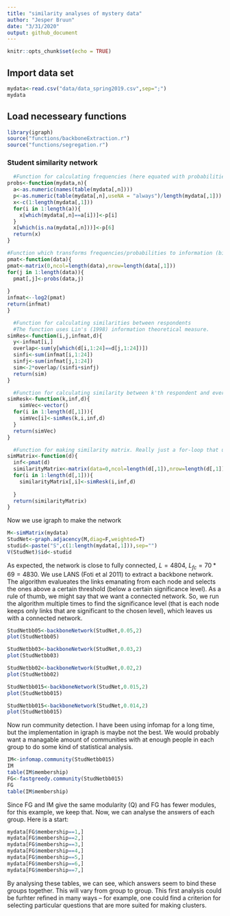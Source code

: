 ```yaml
---
title: "similarity analyses of mystery data"
author: "Jesper Bruun"
date: "3/31/2020"
output: github_document
---
```


```r
knitr::opts_chunk$set(echo = TRUE)
```
## Import data set
```r
mydata<-read.csv("data/data_spring2019.csv",sep=";")
mydata
```
## Load necesseary functions
```r
library(igraph)
source("functions/backboneExtraction.r")
source("functions/segregation.r")
```

### Student similarity network

```r

  #Function for calculating frequencies (here equated with probabilities) of responses
probs<-function(mydata,n){
  a<-as.numeric(names(table(mydata[,n])))
  p<-as.numeric(table(mydata[,n],useNA = "always")/length(mydata[,1]))
  x<-c(1:length(mydata[,1]))
  for(i in 1:length(a)){
    x[which(mydata[,n]==a[i])]<-p[i]
  }
  x[which(is.na(mydata[,n]))]<-p[6]
  return(x)
}

#Function which transforms frequencies/probabilities to information (bits)
pmat<-function(data){
pmat<-matrix(0,ncol=length(data),nrow=length(data[,1]))
for(j in 1:length(data)){
  pmat[,j]<-probs(data,j)  
  
}
infmat<--log2(pmat)
return(infmat)
}

  #Function for calculating similarities between respondents
  #The function uses Lin's (1998) information theoretical measure. 
simRes<-function(i,j,infmat,d){
  y<-infmat[i,]
  overlap<-sum(y[which(d[i,1:24]==d[j,1:24])])
  sinfi<-sum(infmat[i,1:24])
  sinfj<-sum(infmat[j,1:24])
  sim<-2*overlap/(sinfi+sinfj)
  return(sim)
}

  #Function for calculating similarity between k'th respondent and everyone else
simResk<-function(k,inf,d){
    simVec<-vector()
  for(i in 1:length(d[,1])){
    simVec[i]<-simRes(k,i,inf,d)
  }
  return(simVec)
}

  #Function for making similarity matrix. Really just a for-loop that uses simResk 
simMatrix<-function(d){
  inf<-pmat(d)
  similarityMatrix<-matrix(data=0,ncol=length(d[,1]),nrow=length(d[,1]))
  for(i in 1:length(d[,1])){
    similarityMatrix[,i]<-simResk(i,inf,d)  
    
  }
  return(similarityMatrix)
}


```
Now we use igraph to make the network
```r
M<-simMatrix(mydata)
StudNet<-graph.adjacency(M,diag=F,weighted=T)
studid<-paste("S",c(1:length(mydata[,1])),sep="")
V(StudNet)$id<-studid
```
As expected, the network is close to fully connected, $L=4804$, $L_{fc}=70*69=4830$. We use LANS (Foti et al 2011) to extract a backbone network. The algorithm evalueates the links emanating from each node and selects the ones above a certain threshold (below a certain significance level). As a rule of thumb, we might say that we want a connected network. So, we run the algorithm multiple times to find the significance level (that is each node keeps only links that are significant to the chosen level), which leaves us with a connected network. 
```r

StudNetbb05<-backboneNetwork(StudNet,0.05,2)
plot(StudNetbb05)

StudNetbb03<-backboneNetwork(StudNet,0.03,2)
plot(StudNetbb03)

StudNetbb02<-backboneNetwork(StudNet,0.02,2)
plot(StudNetbb02)

StudNetbb015<-backboneNetwork(StudNet,0.015,2)
plot(StudNetbb015)

StudNetbb015<-backboneNetwork(StudNet,0.014,2)
plot(StudNetbb015)


```

Now run community detection. I have been using infomap for a long time, but the implementation in igraph is maybe not the best. We would probably want a managable amount of communities with at enough people in each group to do some kind of statistical analysis. 
```r
IM<-infomap.community(StudNetbb015)
IM
table(IM$membership)
FG<-fastgreedy.community(StudNetbb015)
FG
table(IM$membership)
```
Since FG and IM give the same modularity (Q) and FG has fewer modules, for this example, we keep that. Now, we can analyse the answers of each group. Here is a start:
```r
mydata[FG$membership==1,]
mydata[FG$membership==2,]
mydata[FG$membership==3,]
mydata[FG$membership==4,]
mydata[FG$membership==5,]
mydata[FG$membership==6,]
mydata[FG$membership==7,]
```
By analysing these tables, we can see, which answers seem to bind these groups together. This will vary from group to group. This first analysis could be furhter refined in many ways -- for example, one could find a criterion for selecting particular questions that are more suited for making clusters. 


